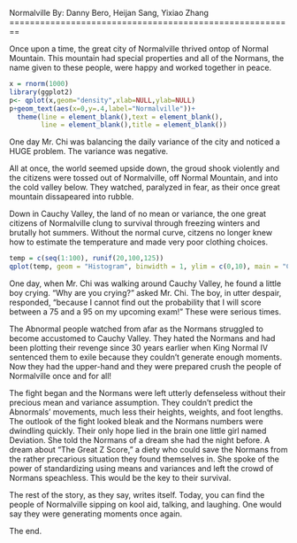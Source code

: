 Normalville 
By: Danny Bero, Heijan Sang, Yixiao Zhang
========================================================

Once upon a time, the great city of Normalville thrived ontop of Normal Mountain. This mountain had special properties and all of the Normans, the name given to these people, were happy and worked together in peace. 

```r
x = rnorm(1000)
library(ggplot2)
p<- qplot(x,geom="density",xlab=NULL,ylab=NULL)
p+geom_text(aes(x=0,y=.4,label="Normalville"))+
  theme(line = element_blank(),text = element_blank(),
        line = element_blank(),title = element_blank())
```


One day Mr. Chi was balancing the daily variance of the city and noticed a HUGE problem. The variance was negative. 

All at once, the world seemed upside down, the groud shook violently and the citizens were tossed out of Normalville, off Normal Mountain, and into the cold valley below. They watched, paralyzed in fear, as their once great mountain dissapeared into rubble. 

Down in Cauchy Valley, the land of no mean or variance, the one great citizens of Normalville clung to survival through freezing winters and brutally hot summers. Without the normal curve, citzens no longer knew how to estimate the temperature and made very poor clothing choices. 

```r
temp = c(seq(1:100), runif(20,100,125))
qplot(temp, geom = "Histogram", binwidth = 1, ylim = c(0,10), main = "Cauchy Valley: Normal Mountain = Rubble")
```

One day, when Mr. Chi was walking around Cauchy Valley, he found a little boy crying. "Why are you crying?" asked Mr. Chi. The boy, in utter despair, responded, "because I cannot find out the probability that I will score between a 75 and a 95 on my upcoming exam!" These were serious times. 

The Abnormal people watched from afar as the Normans struggled to become accustomed to Cauchy Valley. They hated the Normans and had been plotting their revenge since 30 years  earlier when King Normal IV sentenced them to exile because they couldn't generate enough moments. Now they had the upper-hand and they were prepared crush the people of Normalville once and for all!


The fight began and the Normans were left utterly defenseless without their precious mean and variance assumption. They couldn't predict the Abnormals' movements, much less their heights, weights, and foot lengths. The outlook of the fight looked bleak and the Normans numbers were dwindling quickly. Their only hope lied in the brain one little girl named Deviation. She told the Normans of a dream she had the night before. A dream about "The Great Z Score," a diety who could save the Normans from the rather precarious situation they found themselves in. She spoke of the power of standardizing using means and variances and left the crowd of Normans speachless. This would be the key to their survival. 

The rest of the story, as they say, writes itself. Today, you can find the people of Normalville sipping on kool aid, talking, and laughing. One would say they were generating moments once again. 

The end. 




